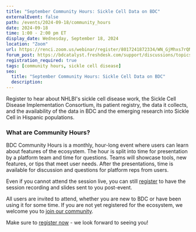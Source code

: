 ```yaml
---
title: "September Community Hours: Sickle Cell Data on BDC"
externalEvent: false
path: /events/2024-09-18/community_hours
date: 2024-09-18
time: 1:00 - 2:00 pm ET
display_date: Wednesday, September 18, 2024
location: "Zoom"
url: https://renci.zoom.us/webinar/register/8017241872334/WN_GjMhxs7rQNOyQWZgiygS8w
forum_post: https://bdcatalyst.freshdesk.com/support/discussions/topics/60000407862
registration_required: true
tags: [community hours, sickle cell disease]
seo:
  title: "September Community Hours: Sickle Cell Data on BDC"
  description:
---
```

Register to hear about NHLBI's sickle cell disease work, the Sickle Cell Disease Implementation Consortium, its patient registry, the data it collects, and the availability of the data in BDC and the emerging research into Sickle Cell in Hispanic populations.

### What are Community Hours?

BDC Community Hours is a monthly, hour-long event where users can learn about features of the ecosystem. The hour is split into time for presentation by a platform team and time for questions. Teams will showcase tools, new features, or tips that meet user needs. After the presentations, time is available for discussion and questions for platform reps from users.

Even if you cannot attend the session live, you can still [register](https://renci.zoom.us/webinar/register/8017241872334/WN_GjMhxs7rQNOyQWZgiygS8w) to have the session recording and slides sent to you post-event.

All users are invited to attend, whether you are new to BDC or have been using it for some time. If you are not yet registered for the ecosystem, we welcome you to [join our community](/join-bdc/).

Make sure to [register now](https://renci.zoom.us/webinar/register/8017241872334/WN_GjMhxs7rQNOyQWZgiygS8w) - we look forward to seeing you!
